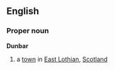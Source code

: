 ==English==
===Proper noun===
{{wikipedia}}
'''Dunbar'''
# a [[town]] in [[East Lothian]], [[Scotland]]
